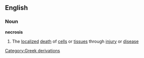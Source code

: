 ==English==
===Noun===
{{wikipedia}}
'''necrosis'''
#The [[localized]] [[death]] of [[cell]]s or [[tissue]]s through [[injury]] or [[disease]]
[[Category:Greek derivations]]